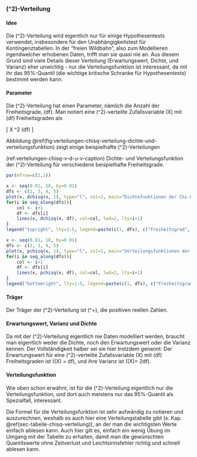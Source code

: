 ### \(\chi^2\)-Verteilung {#sec-chisq-verteilung}

#### Idee {-}

Die \(\chi^2\)-Verteilung wird eigentlich nur für einige Hypothesentests verwendet, insbesondere für den Unabhängigkeitstest für Kontingenztabellen. In der "freien Wildbahn", also zum Modellieren irgendwelcher erhobenen Daten, trifft man sie quasi nie an. Aus diesem Grund sind viele Details dieser Verteilung (Erwartungswert, Dichte, und Varianz) eher unwichtig - nur die Verteilungsfunktion ist interessant, da mit ihr das 95%-Quantil (die wichtige kritische Schranke für Hypothesentests) bestimmt werden kann.

#### Parameter {-}

Die \(\chi^2\)-Verteilung hat einen Parameter, nämlich die Anzahl der Freiheitsgrade, \(df\). Man notiert eine \(\chi^2\)-verteilte Zufallsvariable \(X\) mit \(df\) Freiheitsgraden als

\[ X \sim \chi^2 (df) \]

Abbildung \@ref(fig:verteilungen-chisq-verteilung-dichte-und-verteilungsfunktion) zeigt einige beispielhafte \(\chi^2\)-Verteilungen

(ref:verteilungen-chisq-v-d-u-v-caption) Dichte- und Verteilungsfunktion der \(\chi^2\)-Verteilung für verschiedene beispielhafte Freiheitsgrade.

```r
par(mfrow=c(2,1))

x <- seq(0.01, 10, by=0.01)
dfs <- c(2, 3, 4, 5)
plot(x, dchisq(x, 1), type="l", col=1, main="Dichtefunktionen der Chi-Quadrat-Verteilung", ylab="f(x)", ylim=c(0,1), lwd=2)
for(i in seq_along(dfs)){
    col <- i+1
    df <- dfs[i]
    lines(x, dchisq(x, df), col=col, lwd=2, lty=i+1)
}
legend("topright", lty=1:5, legend=paste(c(1, dfs), c("Freiheitsgrad", rep("Freiheitsgrade", length(dfs)))), col=1:(1+length(dfs)), lwd=2)

x <- seq(0.01, 10, by=0.01)
dfs <- c(2, 3, 4, 5)
plot(x, pchisq(x, 1), type="l", col=1, main="Verteilungsfunktionen der Chi-Quadrat-Verteilung", ylab="F(x)", ylim=c(0,1), lwd=2)
for(i in seq_along(dfs)){
    col <- i+1
    df <- dfs[i]
    lines(x, pchisq(x, df), col=col, lwd=2, lty=i+1)
}
legend("bottomright", lty=1:5, legend=paste(c(1, dfs), c("Freiheitsgrad", rep("Freiheitsgrade", length(dfs)))), col=1:(1+length(dfs)), lwd=2)
```

#### Träger {-}

Der Träger der \(\chi^2\)-Verteilung ist \(\mathbb{R}^+\), die positiven reellen Zahlen.

#### Erwartungswert, Varianz und Dichte {-}

Da mit der \(\chi^2\)-Verteilung eigentlich nie Daten modelliert werden, braucht man eigentlich weder die Dichte, noch den Erwartungswert oder die Varianz kennen. Der Vollständigkeit halber sei sie hier trotzdem genannt: Der Erwartungswert für eine \(\chi^2\)-verteilte Zufallsvariable \(X\) mit \(df\) Freiheitsgraden ist \(\mathbb{E}(X) = df\), und ihre Varianz ist \(\mathbb{V}(X)= 2\cdot df\).

#### Verteilungsfunktion {-}

Wie oben schon erwähnt, ist für die \(\chi^2\)-Verteilung eigentlich nur die Verteilungsfunktion, und dort auch meistens nur das 95%-Quantil als Spezialfall, interessant.

Die Formel für die Verteilungsfunktion ist sehr aufwändig zu notieren und auszurechnen, weshalb es auch hier eine Verteilungstabelle gibt (s. Kap. \@ref(sec-tabelle-chisq-verteilung)), an der man die wichtigsten Werte einfach ablesen kann. Auch hier gilt es, einfach ein wenig Übung im Umgang mit der Tabelle zu erhalten, damit man die gewünschten Quantilswerte ohne Zeitverlust und Leichtsinnsfehler richtig und schnell ablesen kann.